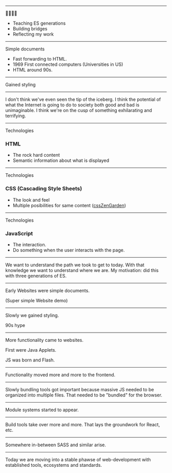 





<Head>
  <title>Webdevs history</title>
</Head>

<Central>

<OpeningSlide
  title="A short history of webdevs future 🔮"
  subtitle="An introduction and reminder."
  author='Hendrik Wallbaum'
/>

</Central>

<BackgroundBubbles />

---

<SlideHeadline sectionTitle='Motivation'>🏋️‍♀️🏋️‍♂️</SlideHeadline>

- Teaching ES generations
- Building bridges
- Reflecting my work

---

<SlideHeadline sectionTitle='Websites'>Simple documents</SlideHeadline>

<Website resetStyles={true} title='Basic website 🖥'>

  <MfWebsite />

</Website>

<Notes>

- Fast forwarding to HTML.
- 1969 First connected computers (Universities in US)
- HTML around 90s.

</Notes>

---

<SlideHeadline sectionTitle='Websites'>Gained styling</SlideHeadline>

<Website resetStyles={true} title='With style 😎'>

  <BetterMfWebsite />

</Website>

---

<Central>

<BackgroundImage src={imgPotential} />

<Quote credit='David Bowie (1999)'>

I don't think we've even seen the tip of the iceberg. I think the potential of what the Internet is going to do to society both good and bad is unimaginable. I think we're on the cusp of something exhilarating and terrifying.

</Quote>

</Central>

---

<SlideHeadline sectionTitle='Websites'>Technologies</SlideHeadline>

<ImageSplit src={imgHTML}>

### HTML
- The rock hard content
- Semantic information about what is displayed

</ImageSplit>

---

<SlideHeadline sectionTitle='Websites'>Technologies</SlideHeadline>

<ImageSplit src={imgCSS}>

### CSS (Cascading Style Sheets)
- The look and feel
- Multiple posibilities for same content ([cssZenGarden](http://www.csszengarden.com/))

</ImageSplit>

---

<SlideHeadline sectionTitle='Websites'>Technologies</SlideHeadline>

<ImageSplit src={imgJS}>

### JavaScript
- The interaction.
- Do something when the user interacts with the page.

</ImageSplit>

---

We want to understand the path we took to get to today. With that knowledge we want to understand where we are. My motivation: did this with three generations of ES.

---

Early Websites were simple documents.

(Super simple Website demo)

---

Slowly we gained styling.

90s hype

---

More functionality came to websites.

First were Java Applets.

JS was born and Flash.

---

Functionality moved more and more to the frontend.

---

Slowly bundling tools got important because massive JS needed to be organized into multiple files. That needed to be "bundled" for the browser.

---

Module systems started to appear.

---

Build tools take over more and more. That lays the groundwork for React, etc.

---

Somewhere in-between SASS and similar arise.

---

Today we are moving into a stable phawse of web-development with established tools, ecosystems and standards.
